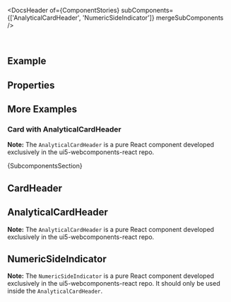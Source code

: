 
<Meta of={ComponentStories} />

<DocsHeader of={ComponentStories} subComponents={['AnalyticalCardHeader', 'NumericSideIndicator']} mergeSubComponents />

<br />

## Example

<Canvas of={ComponentStories.Default} />

## Properties

<ControlsWithNote of={ComponentStories.Default} />

## More Examples

### Card with AnalyticalCardHeader

**Note:** The `AnalyticalCardHeader` is a pure React component developed exclusively in the ui5-webcomponents-react repo.

<Canvas of={ComponentStories.WithAnalyticalCardHeader} />
<ControlsWithNote of={ComponentStories.WithAnalyticalCardHeader} />

<Markdown>{SubcomponentsSection}</Markdown>

## CardHeader

<Description of={CardHeader} />
<ArgTypesWithNote metaOf={ComponentStories} of={CardHeader} />

## AnalyticalCardHeader

<Description of={AnalyticalCardHeader} />

**Note:** The `AnalyticalCardHeader` is a pure React component developed exclusively in the ui5-webcomponents-react repo.

<ArgTypesWithNote metaOf={ComponentStories} of={AnalyticalCardHeader} />

## NumericSideIndicator

<Description of={NumericSideIndicator} />

**Note:** The `NumericSideIndicator` is a pure React component developed exclusively in the ui5-webcomponents-react repo.
It should only be used inside the `AnalyticalCardHeader`.

<ArgTypesWithNote metaOf={ComponentStories} of={NumericSideIndicator} />

<Footer />
